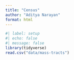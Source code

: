 ```yaml
---
title: "Census"
author: "Aditya Narayan"
format: html
---
```

```r
#| label: setup
#| echo: false
#| message: false
library(tidyverse)
read.csv("data/mass-tracts")
```

